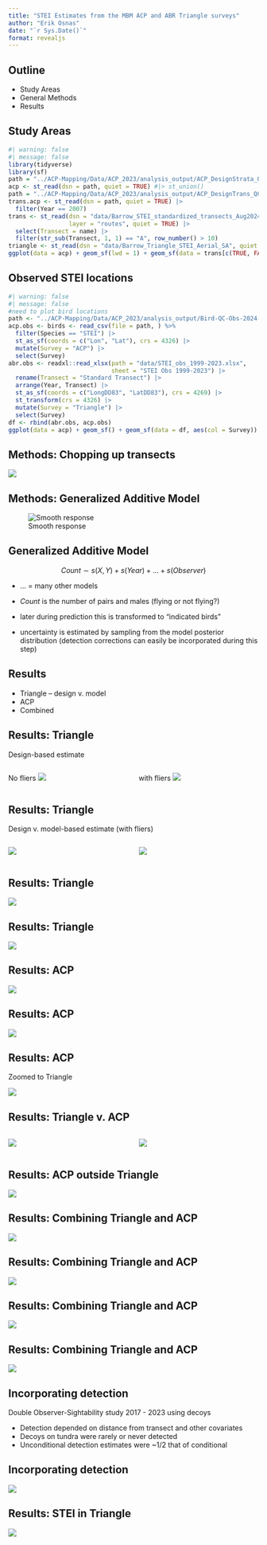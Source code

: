 ```yaml
---
title: "STEI Estimates from the MBM ACP and ABR Triangle surveys"
author: "Erik Osnas"
date: "`r Sys.Date()`"
format: revealjs
---
```


## Outline

-  Study Areas
-  General Methods
-  Results

## Study Areas

```r
#| warning: false
#| message: false
library(tidyverse)
library(sf)
path = "../ACP-Mapping/Data/ACP_2023/analysis_output/ACP_DesignStrata_QC.gpkg"
acp <- st_read(dsn = path, quiet = TRUE) #|> st_union()
path = "../ACP-Mapping/Data/ACP_2023/analysis_output/ACP_DesignTrans_QC.gpkg"
trans.acp <- st_read(dsn = path, quiet = TRUE) |> 
  filter(Year == 2007)
trans <- st_read(dsn = "data/Barrow_STEI_standardized_transects_Aug2024.gpx", 
                 layer = "routes", quiet = TRUE) |>
  select(Transect = name) |>
  filter(str_sub(Transect, 1, 1) == "A", row_number() > 10)
triangle <- st_read(dsn = "data/Barrow_Triangle_STEI_Aerial_SA", quiet = TRUE)
ggplot(data = acp) + geom_sf(lwd = 1) + geom_sf(data = trans[c(TRUE, FALSE),], col = "red") + geom_sf(data = trans.acp)
```

## Observed STEI locations
```r
#| warning: false
#| message: false
#need to plot bird locations
path <- "../ACP-Mapping/Data/ACP_2023/analysis_output/Bird-QC-Obs-2024-03-21.csv"
acp.obs <- birds <- read_csv(file = path, ) %>%
  filter(Species == "STEI") |> 
  st_as_sf(coords = c("Lon", "Lat"), crs = 4326) |>
  mutate(Survey = "ACP") |>
  select(Survey)
abr.obs <- readxl::read_xlsx(path = "data/STEI_obs_1999-2023.xlsx", 
                             sheet = "STEI Obs 1999-2023") |> 
  rename(Transect = "Standard Transect") |>
  arrange(Year, Transect) |>
  st_as_sf(coords = c("LongDD83", "LatDD83"), crs = 4269) |>
  st_transform(crs = 4326) |>
  mutate(Survey = "Triangle") |>
  select(Survey)
df <- rbind(abr.obs, acp.obs)
ggplot(data = acp) + geom_sf() + geom_sf(data = df, aes(col = Survey))

```

## Methods: Chopping up transects

![](results/chopping_transects.png)

## Methods: Generalized Additive Model

![Smooth response](results/gam.png)

## Generalized Additive Model

$$Count \sim s(X, Y) + s(Year) + ... + s(Observer)$$

-  ... = many other models  

-  $Count$ is the number of pairs and males (flying or not flying?)  

-  later during prediction this is transformed to "indicated birds"  

-  uncertainty is estimated by sampling from the model posterior distribution (detection corrections can easily be incorporated during this step)  

## Results

-  Triangle
  --  design v. model
-  ACP
-  Combined

## Results: Triangle

Design-based estimate

:::: {.columns}

::: {.column width="50%"}
No fliers
![](results/trianle_raw_design_ibb_year.png)
:::

::: {.column width="50%"}
with fliers
![](results/trianle_raw_design_ibb_year_flying.png)
:::

::::

## Results: Triangle

Design v. model-based estimate (with fliers)

:::: {.columns}

::: {.column width="50%"}
![](results/trianle_raw_ibb_year_flying.png)
:::

::: {.column width="50%"}
![](results/trianle_raw_design_ibb_year_flying.png)
:::

::::

## Results: Triangle

![](results/trianle_raw_ibb_year_flying.png)

## Results: Triangle

![](results/average_density_flying.png)

## Results: ACP

![](results/STEI-pop-2024-05-03.png)

## Results: ACP

![](results/STEI-map-2024-05-03.png) 

## Results: ACP

Zoomed to Triangle

![](results/STEI_triangle.png)

## Results: Triangle v. ACP

:::: {.columns}

::: {.column width="50%"}
![](results/average_density_flying.png)
:::

::: {.column width="50%"}
![](results/STEI_triangle.png)
:::

::::

## Results: ACP outside Triangle

![](results/acp_nodetection_notriangle.png)

## Results: Combining Triangle and ACP

![](results/combined_map.png)

## Results: Combining Triangle and ACP

![](results/combined_map_zoomed.png)

## Results: Combining Triangle and ACP

![](results/combined_map_cv.png)

## Results: Combining Triangle and ACP

![](results/combined_year_nodetection.png)

## Incorporating detection

Double Observer-Sightability study 2017 - 2023 using decoys

-  Detection depended on distance from transect and other covariates
-  Decoys on tundra were rarely or never detected
-  Unconditional detection estimates were ~1/2 that of conditional

## Incorporating detection

![](results/sightability_prior.png)

## Results: STEI in Triangle

![](results/triangle_ibb_year_flying.png)

